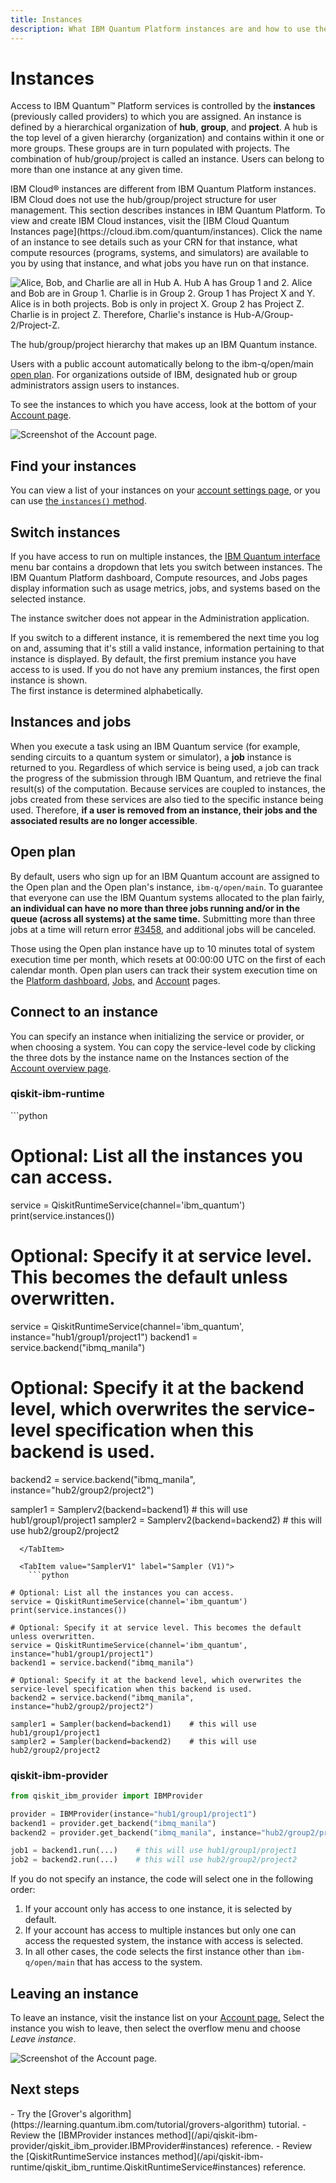 ```yaml
---
title: Instances
description: What IBM Quantum Platform instances are and how to use them
---
```

# Instances

Access to IBM Quantum&trade; Platform services is controlled by the **instances** (previously called providers) to which you are assigned. An instance is defined by a hierarchical organization of **hub**, **group**, and **project**. A hub is the top level of a given hierarchy (organization) and contains within it one or more groups. These groups are in turn populated with projects. The combination of hub/group/project is called an instance. Users can belong to more than one instance at any given time.

<Admonition type="note">
  IBM Cloud&reg; instances are different from IBM Quantum Platform instances.  IBM Cloud does not use the hub/group/project structure for user management. This section describes instances in IBM Quantum Platform. To view and create IBM Cloud instances, visit the [IBM Cloud Quantum Instances page](https://cloud.ibm.com/quantum/instances). Click the name of an instance to see details such as your CRN for that instance, what compute resources (programs, systems, and simulators) are available to you by using that instance, and what jobs you have run on that instance. 
</Admonition>

![Alice, Bob, and Charlie are all in Hub A.  Hub A has Group 1 and 2.  Alice and Bob are in Group 1.  Charlie is in Group 2.  Group 1 has Project X and Y.  Alice is in both projects.  Bob is only in project X.  Group 2 has Project Z.  Charlie is in project Z.  Therefore, Charlie's instance is Hub-A/Group-2/Project-Z.](/images/run/providers1.jpg "Hub / group / project hierarchy")

The hub/group/project hierarchy that makes up an IBM Quantum instance.

Users with a public account automatically belong to the ibm-q/open/main [open plan](#open-plan). For organizations outside of IBM, designated hub or group administrators assign users to instances. 

To see the instances to which you have access, look at the bottom of your [Account page](https://quantum.ibm.com/account).

![Screenshot of the Account page.](/images/run/find-providers1.png "Instances on the Account page")

## Find your instances

You can view a list of your instances on your [account settings page](https://quantum.ibm.com/account), or you can use [the `instances()` method](../api/qiskit-ibm-runtime/qiskit_ibm_runtime.QiskitRuntimeService#instances).

## Switch instances

If you have access to run on multiple instances, the [IBM Quantum interface](https://quantum.ibm.com/) menu bar contains a dropdown that lets you switch between instances.  The IBM Quantum Platform dashboard, Compute resources, and Jobs pages display information such as usage metrics, jobs, and systems based on the selected instance.  

<Admonition type="note">
 The instance switcher does not appear in the Administration application.
 </Admonition>

If you switch to a different instance, it is remembered the next time you log on and, assuming that it's still a valid instance, information pertaining to that instance is displayed.  By default, the first premium instance you have access to is used.  If you do not have any premium instances, the first open instance is shown.   
<Admonition type="note">
The first instance is determined alphabetically. 
</Admonition>

## Instances and jobs

When you execute a task using an IBM Quantum service (for example, sending circuits to a quantum system or simulator), a **job** instance is returned to you. Regardless of which service is being used, a job can track the progress of the submission through IBM Quantum, and retrieve the final result(s) of the computation. Because services are coupled to instances, the jobs created from these services are also tied to the specific instance being used. Therefore, **if a user is removed from an instance, their jobs and the associated results are no longer accessible**.

## Open plan

By default, users who sign up for an IBM Quantum account are assigned to the Open plan and the Open plan's instance, `ibm-q/open/main`. To guarantee that everyone can use the IBM Quantum systems allocated to the plan fairly, **an individual can have no more than three jobs running and/or in the queue (across all systems) at the same time.** Submitting more than three jobs at a time will return error [#3458](../errors#3458), and additional jobs will be canceled.

Those using the Open plan instance have up to 10 minutes total of system execution time per month, which resets at 00:00:00 UTC on the first of each calendar month. Open plan users can track their system execution time on the [Platform dashboard,](https://quantum.ibm.com/) [Jobs,](https://quantum.ibm.com/jobs) and [Account](https://quantum.ibm.com/account) pages.

<span id="connect-instance"></span>
## Connect to an instance

You can specify an instance when initializing the service or provider, or when choosing a system.  You can copy the service-level code by clicking the three dots by the instance name on the Instances section of the [Account overview page](https://quantum.ibm.com/account).

### qiskit-ibm-runtime

<Tabs>
  <TabItem value="SamplerV2" label="V2 Sampler">
    ```python

# Optional: List all the instances you can access.
service = QiskitRuntimeService(channel='ibm_quantum')
print(service.instances())

# Optional: Specify it at service level. This becomes the default unless overwritten.
service = QiskitRuntimeService(channel='ibm_quantum', instance="hub1/group1/project1")
backend1 = service.backend("ibmq_manila")

# Optional: Specify it at the backend level, which overwrites the service-level specification when this backend is used. 
backend2 = service.backend("ibmq_manila", instance="hub2/group2/project2")

sampler1 = Samplerv2(backend=backend1)    # this will use hub1/group1/project1
sampler2 = Samplerv2(backend=backend2)    # this will use hub2/group2/project2
```
  </TabItem>

  <TabItem value="SamplerV1" label="Sampler (V1)">
    ```python

# Optional: List all the instances you can access.
service = QiskitRuntimeService(channel='ibm_quantum')
print(service.instances())

# Optional: Specify it at service level. This becomes the default unless overwritten.
service = QiskitRuntimeService(channel='ibm_quantum', instance="hub1/group1/project1")
backend1 = service.backend("ibmq_manila")

# Optional: Specify it at the backend level, which overwrites the service-level specification when this backend is used. 
backend2 = service.backend("ibmq_manila", instance="hub2/group2/project2")

sampler1 = Sampler(backend=backend1)    # this will use hub1/group1/project1
sampler2 = Sampler(backend=backend2)    # this will use hub2/group2/project2
```
  </TabItem>
</Tabs>

### qiskit-ibm-provider

```python
from qiskit_ibm_provider import IBMProvider

provider = IBMProvider(instance="hub1/group1/project1")
backend1 = provider.get_backend("ibmq_manila")
backend2 = provider.get_backend("ibmq_manila", instance="hub2/group2/project2")

job1 = backend1.run(...)    # this will use hub1/group1/project1
job2 = backend2.run(...)    # this will use hub2/group2/project2
```

<Admonition type="note">
If you do not specify an instance, the code will select one in the following order:

1. If your account only has access to one instance, it is selected by default.
2. If your account has access to multiple instances but only one can access the requested system, the instance with access is selected.
3. In all other cases, the code selects the first instance other than `ibm-q/open/main` that has access to the system.
</Admonition>


## Leaving an instance

To leave an instance, visit the instance list on your [Account page.](https://quantum.ibm.com/account) Select the instance you wish to leave, then select the overflow menu and choose *Leave instance*.

![Screenshot of the Account page.](/images/run/leaving1.png "Leave instance")

## Next steps

<Admonition type="tip" title="Recommendations">
    - Try the [Grover's algorithm](https://learning.quantum.ibm.com/tutorial/grovers-algorithm) tutorial.
    - Review the [IBMProvider instances method](/api/qiskit-ibm-provider/qiskit_ibm_provider.IBMProvider#instances) reference.
    - Review the [QiskitRuntimeService instances method](/api/qiskit-ibm-runtime/qiskit_ibm_runtime.QiskitRuntimeService#instances) reference.
</Admonition>
